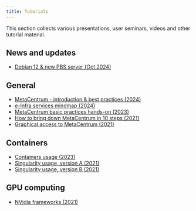 ```yaml
---
title: Tutorials
---
```

This section collects various presentations, user seminars, videos and other tutorial material.

## News and updates

- [Debian 12 & new PBS server (Oct 2024)](./debian-12.mdx)

## General

- [MetaCentrum - introduction & best practices (2024)](/img/meta/tutorials/2024_Vorel_einfra.pdf)
- [e-Infra services mindmap (2024)](/img/meta/tutorials/e-Infra-services-mindmap.pdf) 
- [MetaCentrum basic practices hands-on (2023)](https://github.com/CESNET/metacentrum-hands-on/blob/main/2023-11_IBP.md)
- [How to bring down MetaCentrum in 10 steps (2021)](/img/meta/tutorials/How_to_bring_down_MC_in_10_steps.pdf)
- [Graphical access to MetaCentrum (2021)](/img/meta/tutorials/Going_graphical.pdf)

## Containers

- [Containers usage (2023)](/img/meta/tutorials/containers_at_meta_2023.pdf)
- [Singularity usage, version A (2021)](/img/meta/tutorials/singularity_usage_2021_a.pdf)
- [Singularity usage, version B (2021)](/img/meta/tutorials/singularity_usage_2021_b.pdf)

## GPU computing

- [NVidia frameworks (2021)](/img/meta/tutorials/NVidia_GPU_2021.pdf)

